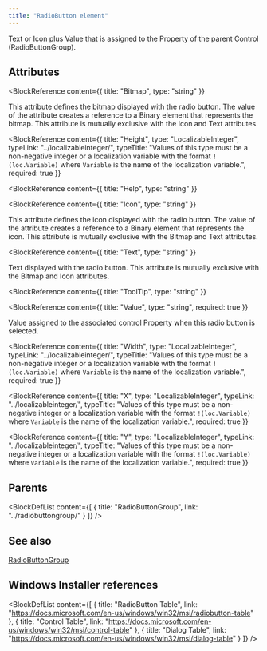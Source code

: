 ```yaml
---
title: "RadioButton element"
---
```



Text or Icon plus Value that is assigned to the Property of the parent Control (RadioButtonGroup).


## Attributes

<BlockWrapper>

  <BlockReference
    content={{
      title: "Bitmap",
      type: "string"
    }}
  >
  This attribute defines the bitmap displayed with the radio button. The value of the attribute creates a reference
   to a Binary element that represents the bitmap. This attribute is mutually exclusive with the Icon and Text
   attributes.
  </BlockReference>

  <BlockReference
    content={{
      title: "Height",
      type: "LocalizableInteger",
      typeLink: "../localizableinteger/",
      typeTitle: "Values of this type must be a non-negative integer or a localization variable with the format `!(loc.Variable)` where `Variable` is the name of the localization variable.",
      required: true
    }}
  >
  
  </BlockReference>

  <BlockReference
    content={{
      title: "Help",
      type: "string"
    }}
  >
  
  </BlockReference>

  <BlockReference
    content={{
      title: "Icon",
      type: "string"
    }}
  >
  This attribute defines the icon displayed with the radio button. The value of the attribute creates a reference
   to a Binary element that represents the icon. This attribute is mutually exclusive with the Bitmap and Text
   attributes.
  </BlockReference>

  <BlockReference
    content={{
      title: "Text",
      type: "string"
    }}
  >
  Text displayed with the radio button. This attribute is mutually exclusive with the Bitmap and Icon attributes.
  </BlockReference>

  <BlockReference
    content={{
      title: "ToolTip",
      type: "string"
    }}
  >
  
  </BlockReference>

  <BlockReference
    content={{
      title: "Value",
      type: "string",
      required: true
    }}
  >
  Value assigned to the associated control Property when this radio button is selected.
  </BlockReference>

  <BlockReference
    content={{
      title: "Width",
      type: "LocalizableInteger",
      typeLink: "../localizableinteger/",
      typeTitle: "Values of this type must be a non-negative integer or a localization variable with the format `!(loc.Variable)` where `Variable` is the name of the localization variable.",
      required: true
    }}
  >
  
  </BlockReference>

  <BlockReference
    content={{
      title: "X",
      type: "LocalizableInteger",
      typeLink: "../localizableinteger/",
      typeTitle: "Values of this type must be a non-negative integer or a localization variable with the format `!(loc.Variable)` where `Variable` is the name of the localization variable.",
      required: true
    }}
  >
  
  </BlockReference>

  <BlockReference
    content={{
      title: "Y",
      type: "LocalizableInteger",
      typeLink: "../localizableinteger/",
      typeTitle: "Values of this type must be a non-negative integer or a localization variable with the format `!(loc.Variable)` where `Variable` is the name of the localization variable.",
      required: true
    }}
  >
  
  </BlockReference>

</BlockWrapper>


## Parents

<BlockDefList content={[
    {
      title: "RadioButtonGroup",
      link: "../radiobuttongroup/"
    }
  ]}
/>

## See also
[RadioButtonGroup](../radiobuttongroup/)

## Windows Installer references

<BlockDefList content={[
    {
      title: "RadioButton Table",
      link: "https://docs.microsoft.com/en-us/windows/win32/msi/radiobutton-table"
    },
    {
      title: "Control Table",
      link: "https://docs.microsoft.com/en-us/windows/win32/msi/control-table"
    },
    {
      title: "Dialog Table",
      link: "https://docs.microsoft.com/en-us/windows/win32/msi/dialog-table"
    }
  ]}
/>
